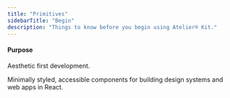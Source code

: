 ```yaml
---
title: "Primitives"
sidebarTitle: "Begin"
description: "Things to know before you begin using Atelier® Kit."
---
```


#### Purpose

Aesthetic first development.

Minimally styled, accessible components for building design systems and web apps in React.
